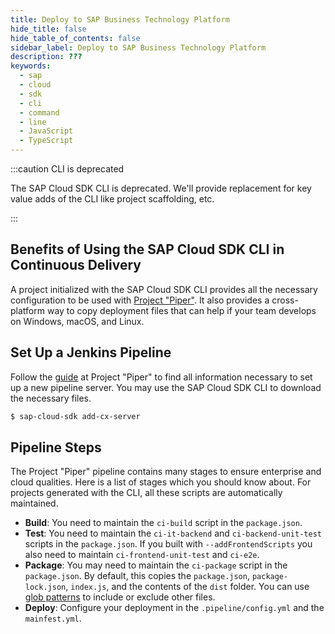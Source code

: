 ```yaml
---
title: Deploy to SAP Business Technology Platform
hide_title: false
hide_table_of_contents: false
sidebar_label: Deploy to SAP Business Technology Platform
description: ???
keywords:
  - sap
  - cloud
  - sdk
  - cli
  - command
  - line
  - JavaScript
  - TypeScript
---
```


:::caution CLI is deprecated

The SAP Cloud SDK CLI is deprecated.
We'll provide replacement for key value adds of the CLI like project scaffolding, etc.

:::

## Benefits of Using the SAP Cloud SDK CLI in Continuous Delivery

A project initialized with the SAP Cloud SDK CLI provides all the necessary configuration to be used with [Project "Piper"](../../../related-projects/project-piper).
It also provides a cross-platform way to copy deployment files that can help if your team develops on Windows, macOS, and Linux.

## Set Up a Jenkins Pipeline

Follow the [guide](https://sap.github.io/jenkins-library/guidedtour/) at Project "Piper" to find all information necessary to set up a new pipeline server.
You may use the SAP Cloud SDK CLI to download the necessary files.

```bash
$ sap-cloud-sdk add-cx-server
```

## Pipeline Steps

The Project "Piper" pipeline contains many stages to ensure enterprise and cloud qualities.
Here is a list of stages which you should know about.
For projects generated with the CLI, all these scripts are automatically maintained.

- **Build**:
  You need to maintain the `ci-build` script in the `package.json`.
- **Test**:
  You need to maintain the `ci-it-backend` and `ci-backend-unit-test` scripts in the `package.json`.
  If you built with `--addFrontendScripts` you also need to maintain `ci-frontend-unit-test` and `ci-e2e`.
- **Package**:
  You may need to maintain the `ci-package` script in the `package.json`.
  By default, this copies the `package.json`, `package-lock.json`, `index.js`, and the contents of the `dist` folder.
  You can use [glob patterns](<https://en.wikipedia.org/wiki/Glob_(programming)>) to include or exclude other files.
- **Deploy**:
  Configure your deployment in the `.pipeline/config.yml` and the `mainfest.yml`.
